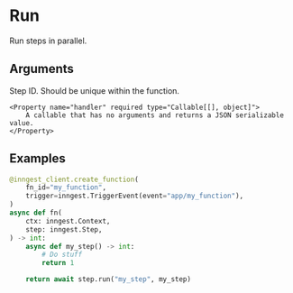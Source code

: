 # Run

Run steps in parallel.


## Arguments

<Properties>
    <Property name="step_id" required type="str">
        Step ID. Should be unique within the function.
    </Property>

    <Property name="handler" required type="Callable[[], object]">
        A callable that has no arguments and returns a JSON serializable value.
    </Property>
</Properties>

## Examples

```py
@inngest_client.create_function(
    fn_id="my_function",
    trigger=inngest.TriggerEvent(event="app/my_function"),
)
async def fn(
    ctx: inngest.Context,
    step: inngest.Step,
) -> int:
    async def my_step() -> int:
        # Do stuff
        return 1

    return await step.run("my_step", my_step)
```
